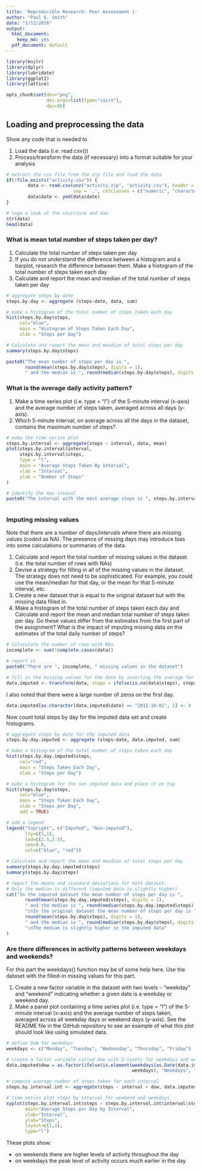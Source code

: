 ```yaml
---
title: 'Reproducible Research: Peer Assessment 1'
author: "Paul G. Smith"
date: "2/12/2016"
output:
  html_document:
    keep_md: yes
  pdf_document: default
---
```



```r
library(knitr)
library(dplyr)
library(lubridate)
library(ggplot2)
library(lattice)

opts_chunk$set(dev="png", 
               dev.args=list(type="cairo"),
               dpi=96)
```

## Loading and preprocessing the data

Show any code that is needed to

1. Load the data (i.e. read.csv())
2. Process/transform the data (if necessary) into a format suitable for your analysis

```r
# extract the csv file from the zip file and load the data
if(!file.exists("activity.csv")) {
        data <- read.csv(unz("activity.zip", "activity.csv"), header = TRUE,
                         sep = ',', colClasses = c("numeric", "character", "integer"))
        data$date <- ymd(data$date)
}

# tage a look at the sturcture and daa
str(data)
head(data)
```

### What is mean total number of steps taken per day?

1. Calculate the total number of steps taken per day
2. If you do not understand the difference between a histogram and a barplot, research the difference between them. Make a histogram of the total number of steps taken each day
3. Calculate and report the mean and median of the total number of steps taken per day

```r
# aggregate steps by date
steps.by.day <- aggregate (steps~date, data, sum)

# make a histogram of the total number of steps taken each day
hist(steps.by.day$steps, 
     col="blue", 
     main = "Histogram of Steps Taken Each Day",
     xlab = "Steps per Day")

# Calculate and report the mean and meadian of total steps per day
summary(steps.by.day$steps)

paste0("The mean number of steps per day is ", 
       round(mean(steps.by.day$steps), digits = 1),
       " and the median is ", round(median(steps.by.day$steps), digits = 1))
```

### What is the average daily activity pattern?

1. Make a time series plot (i.e. type = "l") of the 5-minute interval (x-axis) and the average number of steps taken, averaged across all days (y-axis).
2. Which 5-minute interval, on average across all the days in the dataset, contains the maximum number of steps?.

```r
# make the time series plot
steps.by.interval <- aggregate(steps ~ interval, data, mean)
plot(steps.by.interval$interval,
     steps.by.interval$steps,
     type = "l",
     main = "Average Steps Taken By Interval",
     xlab = "Interval",
     ylab = "Number of Steps"
)

# identify the max inteval
paste0("The interval with the most average steps is ", steps.by.interval[which.max(steps.by.interval$steps),1])
     
```

### Imputing missing values

Note that there are a number of days/intervals where there are missing values (coded as NA). The presence of missing days may introduce bias into some calculations or summaries of the data.

1. Calculate and report the total number of missing values in the dataset (i.e. the total number of rows with NAs)
2. Devise a strategy for filling in all of the missing values in the dataset. The strategy does not need to be sophisticated. For example, you could use the mean/median for that day, or the mean for that 5-minute interval, etc.
3. Create a new dataset that is equal to the original dataset but with the missing data filled in.
4. Make a histogram of the total number of steps taken each day and Calculate and report the mean and median total number of steps taken per day. Do these values differ from the estimates from the first part of the assignment? What is the impact of imputing missing data on the estimates of the total daily number of steps?

```r
# Caluculate the number of rows with NAs
incomplete <- sum(!complete.cases(data))

# report it
paste0("There are ", incomplete, " missing values in the dataset")

# fill in the missing values for the data by inserting the average for that interval
data.imputed <- transform(data, steps = ifelse(is.na(data$steps), steps.by.interval$steps[match(data$interval, steps.by.interval$interval)], data$steps))

```
I also noted that there were a large number of zeros on the first day. 

```r
data.imputed[as.character(data.imputed$date) == "2012-10-01", 1] <- 0

```
Now count total steps by day for the imputed data set and create histograms.

```r
# aggregate steps by date for the imputed data
steps.by.day.imputed <- aggregate (steps~date, data.imputed, sum)

# make a histogram of the total number of steps taken each day
hist(steps.by.day.imputed$steps, 
     col="red", 
     main = "Steps Taken Each Day",
     xlab = "Steps per Day")

# make a histogram for the non imputed data and place it on top
hist(steps.by.day$steps, 
     col="blue", 
     main = "Steps Taken Each Day",
     xlab = "Steps per Day",
     add = TRUE)

# add a legend
legend("topright", c("Imputed", "Non-imputed"), 
       lty=c(1,1),
       lwd=c(2.5,2.5),
       cex=0.8,
       col=c("blue", "red"))

# Calculate and report the mean and meadian of total steps per day
summary(steps.by.day.imputed$steps)
summary(steps.by.day$steps)

# report the means and standard deviations for both dataset. 
# Only the median is different (imputed data is slightly higher)
cat("In the imputed dataset the mean number of steps per day is ", 
       round(mean(steps.by.day.imputed$steps), digits = 1),
       " and the median is ", round(median(steps.by.day.imputed$steps), digits = 1),
       "\nIn the original dataset the mean number of steps per day is ", 
       round(mean(steps.by.day$steps), digits = 1),
       " and the median is ", round(median(steps.by.day$steps), digits = 1),
       "\nThe median is slightly higher in the imputed data"
)

```
### Are there differences in activity patterns between weekdays and weekends?

For this part the weekdays() function may be of some help here. Use the dataset with the filled-in missing values for this part.

1. Create a new factor variable in the dataset with two levels – “weekday” and “weekend” indicating whether a given date is a weekday or weekend day.
2. Make a panel plot containing a time series plot (i.e. type = "l") of the 5-minute interval (x-axis) and the average number of steps taken, averaged across all weekday days or weekend days (y-axis). See the README file in the GitHub repository to see an example of what this plot should look like using simulated data.


```r
# define DoW for weekdays
weekdays <- c("Monday", "Tuesday", "Wednesday", "Thursday", "Friday")

# create a factor variable called dow with 2-levels for weekdays and weekends
data.imputed$dow = as.factor(ifelse(is.element(weekdays(as.Date(data.imputed$date)), 
                                               weekdays), "Weekdays", "Weekend"))

# compute average number of steps taken for each interval
steps.by.interval.int <- aggregate(steps ~ interval + dow, data.imputed, mean)

# time series plot steps by interval for weekend and weekdays
xyplot(steps.by.interval.int$steps ~ steps.by.interval.int$interval|steps.by.interval.int$dow, 
       main="Average Steps per Day by Interval",
       xlab="Interval", 
       ylab="Steps",
       layout=c(1,2), 
       type="l")
```
These plots show:

- on weekends there are higher levels of activity throughout the day
- on weekdays the peak level of activity occurs much earlier in the day